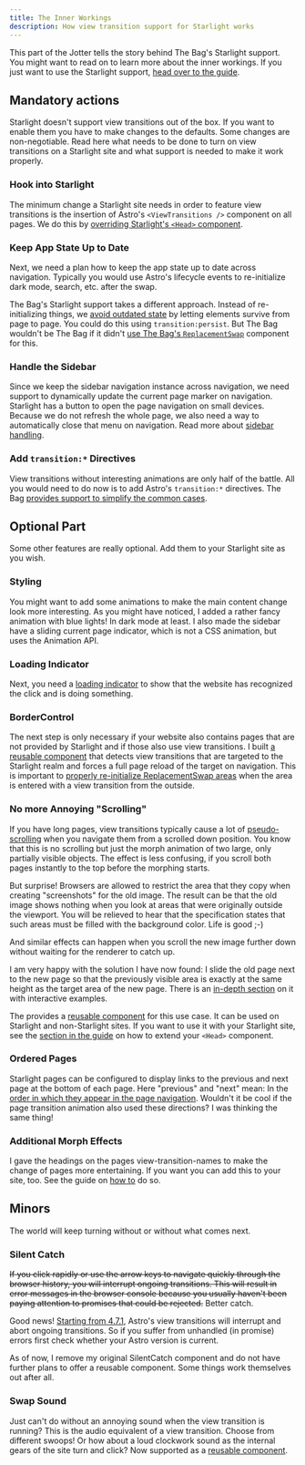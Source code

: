 ```yaml
---
title: The Inner Workings
description: How view transition support for Starlight works
---
```


This part of the Jotter tells the story behind The Bag's Starlight support. You might want to read on to learn more about the inner workings. If you just want to use the Starlight support, [head over to the guide](/jotter/starlight/guide/).

## Mandatory actions

Starlight doesn't support view transitions out of the box. If you want to enable them you have to make changes to the defaults. Some changes are non-negotiable. Read here what needs to be done to turn on view transitions on a Starlight site and what support is needed to make it work properly.

### Hook into Starlight
The minimum change a Starlight site needs in order to feature view transitions is the insertion of Astro's   `<ViewTransitions />` component on all pages. We do this by [overriding Starlight's `<Head>` component](/jotter/starlight/inner-workings/integration/).

### Keep App State Up to Date
Next, we need a plan how to keep the app state up to date across navigation. Typically you would use Astro's lifecycle events to re-initialize dark mode, search, etc. after the swap.

The Bag's Starlight support takes a different approach. Instead of re-initializing things, we [avoid outdated state](/jotter/starlight/inner-workings/app-state/) by letting elements survive from page to page. You could do this using `transition:persist`. But The Bag wouldn't be The Bag if it didn't [use The Bag's `ReplacementSwap`](/library/ReplacementSwap/) component for this.

### Handle the Sidebar
Since we keep the sidebar navigation instance across navigation, we need support to dynamically update the current page marker on navigation. Starlight has a button to open the page navigation on small devices. Because we do not refresh the whole page, we also need a way to automatically close that menu on navigation. Read more about [sidebar handling](/jotter/starlight/inner-workings/sidebar/).

### Add `transition:*` Directives

View transitions without interesting animations are only half of the battle. All you would need to do now is to add Astro's `transition:*` directives. The Bag [provides support to simplify the common cases](/jotter/starlight/inner-workings/transitions/).

## Optional Part

Some other features are really optional. Add them to your Starlight site as you wish.

### Styling
You might want to add some animations to make the main content change look more interesting. As you might have noticed, I added a rather fancy animation with blue lights! In dark mode at least. I also made the sidebar have a sliding current page indicator, which is not a CSS animation, but uses the Animation API.

### Loading Indicator
Next, you need a [loading indicator](/library/LoadingIndicator/) to show that the website has recognized the click and is doing something.

### BorderControl
The next step is only necessary if your website also contains pages that are not provided by Starlight and if those also use view transitions. I built [a reusable component](/library/BorderControl/) that detects view transitions that are targeted to the Starlight realm and forces a full page reload of the target on navigation. This is important to [properly re-initialize ReplacementSwap areas](/jotter/starlight/guide/#re-initialize-starlight-pages) when the area is entered with a view transition from the outside.

### No more Annoying "Scrolling"
If you have long pages, view transitions typically cause a lot of [pseudo-scrolling](/jotter/api/#scroll) when you navigate them from a scrolled down position. You know that this is no scrolling but just the morph animation of two large, only partially visible objects. The effect is less confusing, if you scroll both pages instantly to the top before the morphing starts.

But surprise! Browsers are allowed to restrict the area that they copy when creating "screenshots" for the old image. The result can be that the old image shows nothing when you look at areas that were originally outside the viewport. You will be relieved to hear that the specification states that such areas must be filled with the background color. Life is good ;-)

And similar effects can happen when you scroll the new image further down without waiting for the renderer to catch up.

I am very happy with the solution I have now found: I slide the old page next to the new page so that the previously visible area is exactly at the same height as the target area of the new page. There is an [in-depth section](/jotter/starlight/inner-workings/transitions/#the-pseudo-scrolling-main-area) on it with interactive examples.

The <BoT/> provides a [reusable component](/library/PageOffset/) for this use case. It can be used on Starlight and non-Starlight sites. If you want to use it with your Starlight site, see the [section in the guide](/jotter/starlight/guide/#eliminate-pseudo-scrolling) on how to extend your `<Head>` component.

### Ordered Pages
Starlight pages can be configured to display links to the previous and next page at the bottom of each page. Here "previous" and "next" mean: In the [order in which they appear in the page navigation](/jotter/starlight/guide/#page-order-directions). Wouldn't it be cool if the page transition animation also used these directions? I was thinking the same thing!

### Additional Morph Effects
I gave the headings on the pages view-transition-names to make the change of pages more entertaining. If you want you can add this to your site, too. See the guide on [how to](/jotter/starlight/guide/#additional-morph-effects) do so.



## Minors

The world will keep turning without or without what comes next.

### Silent Catch
~~If you click rapidly or use the arrow keys to navigate quickly through the browser history, you will interrupt ongoing transitions. This will result in error messages in the browser console because you usually haven't been paying attention to promises that could be rejected.~~ Better catch.

Good news! [Starting from 4.7.1](https://github.com/withastro/astro/blob/main/packages/astro/CHANGELOG.md#471), Astro's view transitions will interrupt and abort ongoing transitions. So if you suffer from unhandled (in promise) errors first check whether your Astro version is current.

As of now, I remove my original SilentCatch component and do not have further plans to offer a reusable component. Some things work themselves out after all.

<style>{`
	del {
		text-decoration-style: solid wavy;
		text-decoration-color: #888;
	}
`}</style>

### Swap Sound
Just can't do without an annoying sound when the view transition is running? This is the audio equivalent of a view transition. Choose from different swoops! Or how about a loud clockwork sound as the internal gears of the site turn and click? Now supported as a [reusable component](/library/SwapSound/).
